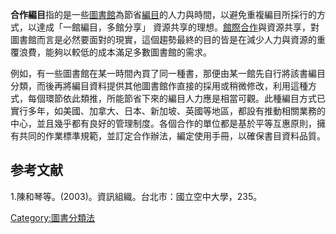 '''合作編目'''指的是一些[[圖書館|圖書館]]為節省[[編目|編目]]的人力與時間，以避免重複編目所採行的方式，以達成「一館編目，多館分享」 資源共享的理想。[[館際合作|館際合作]]與資源共享，對圖書館而言是必然要面對的現實，這個趨勢最終的目的皆是在減少人力與資源的重覆浪費，能夠以較低的成本滿足多數圖書館的需求。

例如，有一些圖書館在某一時間內買了同一種書，那便由某一館先自行將該書編目分類，而後再將編目資料提供其他圖書館作直接的採用或稍微修改，利用這種方式，每個環節依此類推，所能節省下來的編目人力應是相當可觀。此種編目方式已實行多年，如美國、加拿大、日本、新加坡、英國等地區，都設有推動相關業務的中心，並且幾乎都有良好的管理制度。各個合作的單位都是基於平等互惠原則，擁有共同的作業標準規範，並訂定合作辦法，編定使用手冊，以確保書目資料品質。

==参考文献==
<div class="references-small">
<references />
</div>1.陳和琴等。(2003)。資訊組織。台北市：國立空中大學，235。
{{Library science-stub}}
[[Category:圖書分類法|Category:圖書分類法]]
